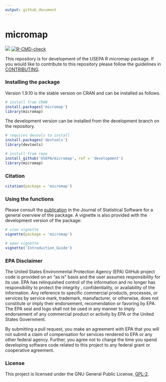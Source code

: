 ```yaml
---
output: github_document
---
```


# micromap

[![](https://cranlogs.r-pkg.org/badges/grand-total/micromap)](http://cran.rstudio.com/package=micromap)
[![R-CMD-check](https://github.com/USEPA/micromap/workflows/R-CMD-check/badge.svg)](https://github.com/USEPA/micromap/actions)

This repository is for development of the USEPA R micromap package.   If you would like to contribute to this repository please follow the guidelines in [CONTRIBUTING](CONTRIBUTING.md).

### Installing the package

Version 1.9.10 is the stable version on CRAN and can be installed as follows.

```r
# install from CRAN
install.packages('micromap')
library(micromap)
```

The development version can be installed from the development branch on the repository.

```r
# requires devools to install
install.packages('devtools')
library(devtools)

# install from repo
install_github('USEPA/micromap', ref = 'development')
library(micromap)
```

### Citation

```r
citation(package = 'micromap')
```

### Using the functions

Please consult the [publication](https://www.jstatsoft.org/v63/i02/) in the Journal of Statistical Software for a general overview of the package.  A vignette is also provided with the development version of the package:

```r
# view vignette
vignette(package = 'micromap')

# open vignette
vignette('Introduction_Guide')
```

### EPA Disclaimer

The United States Environmental Protection Agency (EPA) GitHub project code is provided on an "as is" basis and the user assumes responsibility for its use. EPA has relinquished control of the information and no longer has responsibility to protect the integrity , confidentiality, or availability of the information. Any reference to specific commercial products, processes, or services by service mark, trademark, manufacturer, or otherwise, does not constitute or imply their endorsement, recomendation or favoring by EPA. The EPA seal and logo shall not be used in any manner to imply endorsement of any commercial product or activity by EPA or the United States Government.

By submitting a pull request, you make an agreement with EPA that you will not submit a claim of compensation for services rendered to EPA or any other federal agency.  Further, you agree not to charge the time you spend developing software code related to this project to any federal grant or cooperative agreement.

### License

This project is licensed under the GNU General Public License, [GPL-2](http://cran.r-project.org/web/licenses/GPL-2).  
